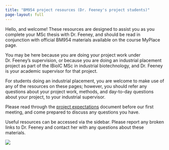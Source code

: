 ```yaml
---
title: "BM954 project resources (Dr. Feeney's project students)"
page-layout: full
---
```


Hello, and welcome! These resources are designed to assist you as you complete your MSc thesis with Dr. Feeney, and should be read in conjunction with official BM954 materials available on the course MyPlace page.

::: callout-note

You may be here because you are doing your project work under Dr. Feeney's supervision, or because you are doing an industrial placement project as part of the IBioIC MSc in industrial biotechnology, and Dr. Feeney is your academic supervisor for that project.

For students doing an industrial placement, you are welcome to make use of any of the resources on these pages; however, you should refer any questions about your project work, methods, and day-to-day questions about your project, to your industrial supervisor. 
:::

Please read through the [project expectations](expectations.qmd) document before our first meeting, and come prepared to discuss any questions you have.

Useful resources can be accessed via the sidebar. Please report any broken links to Dr. Feeney and contact her with any questions about these materials.

![](image.png){fig-alt="image of a phylogenetic tree and several Petri plates with bacteria" fig-align="center"}
